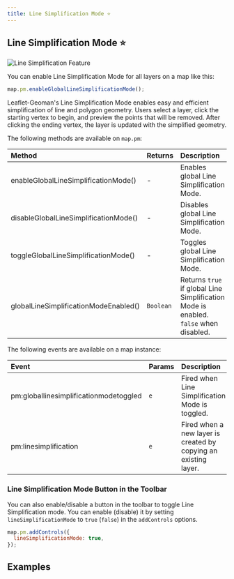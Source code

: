 ```yaml
---
title: Line Simplification Mode ⭐
---
```


## Line Simplification Mode ⭐

![Line Simplification Feature](https://geoman-static.onrender.com/assets/linesimplification-polygons.gif)

You can enable Line Simplification Mode for all layers on a map like this:

```js
map.pm.enableGlobalLineSimplificationMode();
```

Leaflet-Geoman's Line Simplification Mode enables easy and efficient simplification of line and polygon geometry. Users select a layer, click the starting vertex to begin, and preview the points that will be removed. After clicking the ending vertex, the layer is updated with the simplified geometry.


The following methods are available on `map.pm`:

| Method                   | Returns   | Description                                                            |
| :----------------------- | :-------- | :--------------------------------------------------------------------- |
| enableGlobalLineSimplificationMode()  | -         | Enables global Line Simplification Mode.                                             |
| disableGlobalLineSimplificationMode() | -         | Disables global Line Simplification Mode.                                            |
| toggleGlobalLineSimplificationMode()  | -         | Toggles global Line Simplification Mode.                                             |
| globalLineSimplificationModeEnabled() | `Boolean` | Returns `true` if global Line Simplification Mode is enabled. `false` when disabled. |

The following events are available on a map instance:

| Event                     | Params | Description                               | Output                                                 |
| :------------------------ | :----- | :---------------------------------------- | :----------------------------------------------------- |
| pm:globallinesimplificationmodetoggled | `e`    | Fired when Line Simplification Mode is toggled.         | `enabled`, `map`                                       |
| pm:linesimplification                  | `e`    | Fired when a new layer is created by copying an existing layer.  | `sourceLayer`, `newLayer`, `shape`                         |


### Line Simplification Mode Button in the Toolbar

You can also enable/disable a button in the toolbar to toggle Line Simplification mode. You can enable (disable) it by setting `lineSimplificationMode` to `true` (`false`) in the `addControls` options.

```javascript
map.pm.addControls({ 
  lineSimplificationMode: true, 
});
```
## Examples


<LineSimplification />